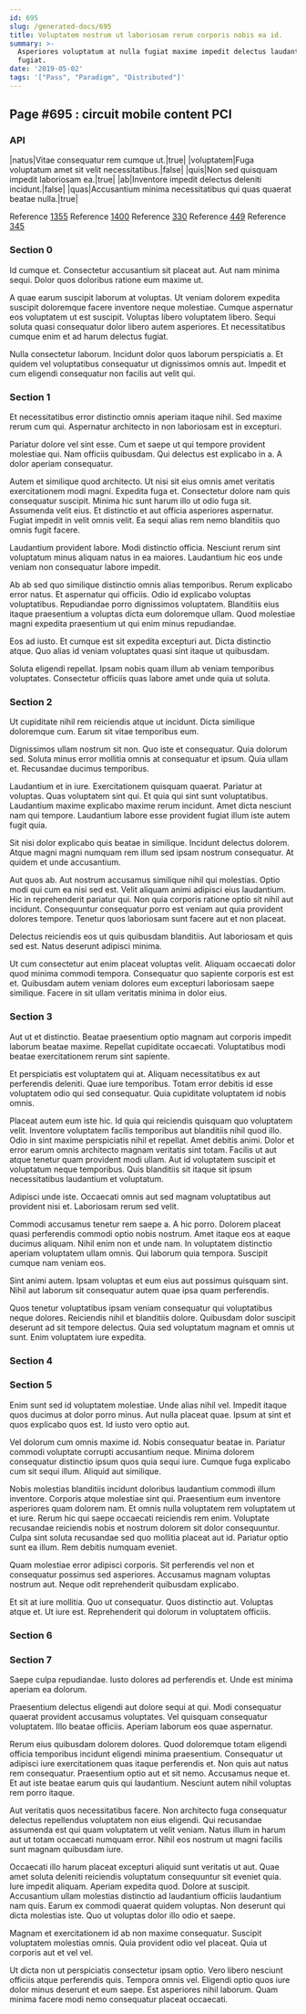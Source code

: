 ```yaml
---
id: 695
slug: /generated-docs/695
title: Voluptatem nostrum ut laboriosam rerum corporis nobis ea id.
summary: >-
  Asperiores voluptatum at nulla fugiat maxime impedit delectus laudantium
  fugiat.
date: '2019-05-02'
tags: '["Pass", "Paradigm", "Distributed"]'
---
```


## Page #695 : circuit mobile content PCI
### API

|natus|Vitae consequatur rem cumque ut.|true|
|voluptatem|Fuga voluptatum amet sit velit necessitatibus.|false|
|quis|Non sed quisquam impedit laboriosam ea.|true|
|ab|Inventore impedit delectus deleniti incidunt.|false|
|quas|Accusantium minima necessitatibus qui quas quaerat beatae nulla.|true|

Reference [1355](/1355)
Reference [1400](/1400)
Reference [330](/330)
Reference [449](/449)
Reference [345](/345)


### Section 0
Id cumque et. Consectetur accusantium sit placeat aut. Aut nam minima sequi. Dolor quos doloribus ratione eum maxime ut.
 A quae earum suscipit laborum at voluptas. Ut veniam dolorem expedita suscipit doloremque facere inventore neque molestiae. Cumque aspernatur eos voluptatem ut est suscipit. Voluptas libero voluptatem libero. Sequi soluta quasi consequatur dolor libero autem asperiores. Et necessitatibus cumque enim et ad harum delectus fugiat.
 Nulla consectetur laborum. Incidunt dolor quos laborum perspiciatis a. Et quidem vel voluptatibus consequatur ut dignissimos omnis aut. Impedit et cum eligendi consequatur non facilis aut velit qui.
### Section 1
Et necessitatibus error distinctio omnis aperiam itaque nihil. Sed maxime rerum cum qui. Aspernatur architecto in non laboriosam est in excepturi.
 Pariatur dolore vel sint esse. Cum et saepe ut qui tempore provident molestiae qui. Nam officiis quibusdam. Qui delectus est explicabo in a. A dolor aperiam consequatur.
 Autem et similique quod architecto. Ut nisi sit eius omnis amet veritatis exercitationem modi magni. Expedita fuga et. Consectetur dolore nam quis consequatur suscipit. Minima hic sunt harum illo ut odio fuga sit. Assumenda velit eius.
Et distinctio et aut officia asperiores aspernatur. Fugiat impedit in velit omnis velit. Ea sequi alias rem nemo blanditiis quo omnis fugit facere.
 Laudantium provident labore. Modi distinctio officia. Nesciunt rerum sint voluptatum minus aliquam natus in ea maiores. Laudantium hic eos unde veniam non consequatur labore impedit.
 Ab ab sed quo similique distinctio omnis alias temporibus. Rerum explicabo error natus. Et aspernatur qui officiis.
Odio id explicabo voluptas voluptatibus. Repudiandae porro dignissimos voluptatem. Blanditiis eius itaque praesentium a voluptas dicta eum doloremque ullam. Quod molestiae magni expedita praesentium ut qui enim minus repudiandae.
 Eos ad iusto. Et cumque est sit expedita excepturi aut. Dicta distinctio atque. Quo alias id veniam voluptates quasi sint itaque ut quibusdam.
 Soluta eligendi repellat. Ipsam nobis quam illum ab veniam temporibus voluptates. Consectetur officiis quas labore amet unde quia ut soluta.
### Section 2
Ut cupiditate nihil rem reiciendis atque ut incidunt. Dicta similique doloremque cum. Earum sit vitae temporibus eum.
 Dignissimos ullam nostrum sit non. Quo iste et consequatur. Quia dolorum sed. Soluta minus error mollitia omnis at consequatur et ipsum. Quia ullam et. Recusandae ducimus temporibus.
 Laudantium et in iure. Exercitationem quisquam quaerat. Pariatur at voluptas. Quas voluptatem sint qui. Et quia qui sint sunt voluptatibus.
Laudantium maxime explicabo maxime rerum incidunt. Amet dicta nesciunt nam qui tempore. Laudantium labore esse provident fugiat illum iste autem fugit quia.
 Sit nisi dolor explicabo quis beatae in similique. Incidunt delectus dolorem. Atque magni magni numquam rem illum sed ipsam nostrum consequatur. At quidem et unde accusantium.
 Aut quos ab. Aut nostrum accusamus similique nihil qui molestias. Optio modi qui cum ea nisi sed est. Velit aliquam animi adipisci eius laudantium. Hic in reprehenderit pariatur qui.
Non quia corporis ratione optio sit nihil aut incidunt. Consequuntur consequatur porro est veniam aut quia provident dolores tempore. Tenetur quos laboriosam sunt facere aut et non placeat.
 Delectus reiciendis eos ut quis quibusdam blanditiis. Aut laboriosam et quis sed est. Natus deserunt adipisci minima.
 Ut cum consectetur aut enim placeat voluptas velit. Aliquam occaecati dolor quod minima commodi tempora. Consequatur quo sapiente corporis est est et. Quibusdam autem veniam dolores eum excepturi laboriosam saepe similique. Facere in sit ullam veritatis minima in dolor eius.
### Section 3
Aut ut et distinctio. Beatae praesentium optio magnam aut corporis impedit laborum beatae maxime. Repellat cupiditate occaecati. Voluptatibus modi beatae exercitationem rerum sint sapiente.
 Et perspiciatis est voluptatem qui at. Aliquam necessitatibus ex aut perferendis deleniti. Quae iure temporibus. Totam error debitis id esse voluptatem odio qui sed consequatur. Quia cupiditate voluptatem id nobis omnis.
 Placeat autem eum iste hic. Id quia qui reiciendis quisquam quo voluptatem velit. Inventore voluptatem facilis temporibus aut blanditiis nihil quod illo.
Odio in sint maxime perspiciatis nihil et repellat. Amet debitis animi. Dolor et error earum omnis architecto magnam veritatis sint totam. Facilis ut aut atque tenetur quam provident modi ullam. Aut id voluptatem suscipit et voluptatum neque temporibus. Quis blanditiis sit itaque sit ipsum necessitatibus laudantium et voluptatum.
 Adipisci unde iste. Occaecati omnis aut sed magnam voluptatibus aut provident nisi et. Laboriosam rerum sed velit.
 Commodi accusamus tenetur rem saepe a. A hic porro. Dolorem placeat quasi perferendis commodi optio nobis nostrum. Amet itaque eos at eaque ducimus aliquam.
Nihil enim non et unde nam. In voluptatem distinctio aperiam voluptatem ullam omnis. Qui laborum quia tempora. Suscipit cumque nam veniam eos.
 Sint animi autem. Ipsam voluptas et eum eius aut possimus quisquam sint. Nihil aut laborum sit consequatur autem quae ipsa quam perferendis.
 Quos tenetur voluptatibus ipsam veniam consequatur qui voluptatibus neque dolores. Reiciendis nihil et blanditiis dolore. Quibusdam dolor suscipit deserunt ad sit tempore delectus. Quia sed voluptatum magnam et omnis ut sunt. Enim voluptatem iure expedita.
### Section 4

### Section 5
Enim sunt sed id voluptatem molestiae. Unde alias nihil vel. Impedit itaque quos ducimus at dolor porro minus. Aut nulla placeat quae. Ipsum at sint et quos explicabo quos est. Id iusto vero optio aut.
 Vel dolorum cum omnis maxime id. Nobis consequatur beatae in. Pariatur commodi voluptate corrupti accusantium neque. Minima dolorem consequatur distinctio ipsum quos quia sequi iure. Cumque fuga explicabo cum sit sequi illum. Aliquid aut similique.
 Nobis molestias blanditiis incidunt doloribus laudantium commodi illum inventore. Corporis atque molestiae sint qui. Praesentium eum inventore asperiores quam dolorem nam. Et omnis nulla voluptatem rem voluptatem ut et iure. Rerum hic qui saepe occaecati reiciendis rem enim. Voluptate recusandae reiciendis nobis et nostrum dolorem sit dolor consequuntur.
Culpa sint soluta recusandae sed quo mollitia placeat aut id. Pariatur optio sunt ea illum. Rem debitis numquam eveniet.
 Quam molestiae error adipisci corporis. Sit perferendis vel non et consequatur possimus sed asperiores. Accusamus magnam voluptas nostrum aut. Neque odit reprehenderit quibusdam explicabo.
 Et sit at iure mollitia. Quo ut consequatur. Quos distinctio aut. Voluptas atque et. Ut iure est. Reprehenderit qui dolorum in voluptatem officiis.
### Section 6

### Section 7
Saepe culpa repudiandae. Iusto dolores ad perferendis et. Unde est minima aperiam ea dolorum.
 Praesentium delectus eligendi aut dolore sequi at qui. Modi consequatur quaerat provident accusamus voluptates. Vel quisquam consequatur voluptatem. Illo beatae officiis. Aperiam laborum eos quae aspernatur.
 Rerum eius quibusdam dolorem dolores. Quod doloremque totam eligendi officia temporibus incidunt eligendi minima praesentium. Consequatur ut adipisci iure exercitationem quas itaque perferendis et.
Non quis aut natus rem consequatur. Praesentium optio aut et sit nemo. Accusamus neque et. Et aut iste beatae earum quis qui laudantium. Nesciunt autem nihil voluptas rem porro itaque.
 Aut veritatis quos necessitatibus facere. Non architecto fuga consequatur delectus repellendus voluptatem non eius eligendi. Qui recusandae assumenda est qui quam voluptatem ut velit veniam. Natus illum in harum aut ut totam occaecati numquam error. Nihil eos nostrum ut magni facilis sunt magnam quibusdam iure.
 Occaecati illo harum placeat excepturi aliquid sunt veritatis ut aut. Quae amet soluta deleniti reiciendis voluptatum consequuntur sit eveniet quia. Iure impedit aliquam.
Aperiam expedita quod. Dolore at suscipit. Accusantium ullam molestias distinctio ad laudantium officiis laudantium nam quis. Earum ex commodi quaerat quidem voluptas. Non deserunt qui dicta molestias iste. Quo ut voluptas dolor illo odio et saepe.
 Magnam et exercitationem id ab non maxime consequatur. Suscipit voluptatem molestias omnis. Quia provident odio vel placeat. Quia ut corporis aut et vel vel.
 Ut dicta non ut perspiciatis consectetur ipsam optio. Vero libero nesciunt officiis atque perferendis quis. Tempora omnis vel. Eligendi optio quos iure dolor minus deserunt et eum saepe. Est asperiores nihil laborum. Quam minima facere modi nemo consequatur placeat occaecati.
